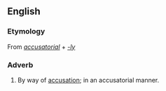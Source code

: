 ==English==

===Etymology===
From ''[[accusatorial]]'' + ''[[-ly]]''

===Adverb===
{{en-adv}}

# By way of [[accusation]]; in an accusatorial manner.